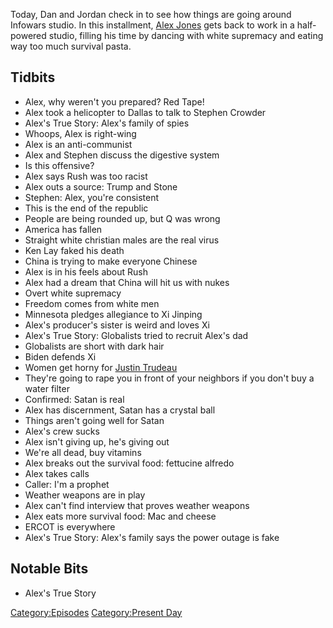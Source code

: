 {{DEFAULTSORT:
    #_EPISODE_0533:February 17, 2021
}}{{Episode
    | title           = February 17, 2021
    | caption         = Listen to this episode on [https://knowledgefight.libsyn.com/533-february-17-2021 Libsyn] [https://open.spotify.com/episode/0VATm55v3ea8QnZ84z6nqr Spotify], Read the [[Transcript/533: February 17, 2021|Unofficial Transcript]], View discussion on [https://reddit.com/ln7hsu Reddit]
    | episodeNumber   = 533
    | length          = 01:18:24
    | airDate         = February 19, 2021
    | coverageDate    = February 17, 2021
    | episodeType     = [[:Category:Present Day|Present Day]]
    | appearance      = [[Stephen Crowder]], [[Rush Limbaugh]], [[Ken Lay]], [[Xi Jinping]], [[Justin Trudeau]]
    | oocDrop         = This is the ultimate blackpill episode; You gotta wash that ass
    | previousEpisode = [[532: February 15, 2021]]
    | nextEpisode     = [[534: February 19, 2021]]
}}

{{Stub}}

Today, Dan and Jordan check in to see how things are going around Infowars studio. In this installment, [[Alex Jones]] gets back to work in a half-powered studio, filling his time by dancing with white supremacy and eating way too much survival pasta.

==Tidbits==

*Alex, why weren't you prepared? Red Tape!
*Alex took a helicopter to Dallas to talk to Stephen Crowder
*Alex's True Story: Alex's family of spies
*Whoops, Alex is right-wing
*Alex is an anti-communist
*Alex and Stephen discuss the digestive system
*Is this offensive?
*Alex says Rush was too racist
*Alex outs a source: Trump and Stone
*Stephen: Alex, you're consistent
*This is the end of the republic
*People are being rounded up, but Q was wrong
*America has fallen
*Straight white christian males are the real virus
*Ken Lay faked his death
*China is trying to make everyone Chinese
*Alex is in his feels about Rush
*Alex had a dream that China will hit us with nukes
*Overt white supremacy
*Freedom comes from white men
*Minnesota pledges allegiance to Xi Jinping
*Alex's producer's sister is weird and loves Xi
*Alex's True Story: Globalists tried to recruit Alex's dad
*Globalists are short with dark hair
*Biden defends Xi
*Women get horny for [[Justin Trudeau]]
*They're going to rape you in front of your neighbors if you don't buy a water filter
*Confirmed: Satan is real
*Alex has discernment, Satan has a crystal ball
*Things aren't going well for Satan
*Alex's crew sucks
*Alex isn't giving up, he's giving out
*We're all dead, buy vitamins
*Alex breaks out the survival food: fettucine alfredo
*Alex takes calls
*Caller: I'm a prophet
*Weather weapons are in play
*Alex can't find interview that proves weather weapons
*Alex eats more survival food: Mac and cheese
*ERCOT is everywhere
*Alex's True Story: Alex's family says the power outage is fake

==Notable Bits==

*Alex's True Story

[[Category:Episodes]]
[[Category:Present Day]]
